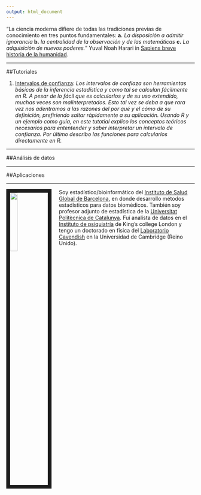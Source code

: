 ```yaml
---
output: html_document
---
```

<link rel="stylesheet" href="styles.css" type="text/css">
"La ciencia moderna difiere de todas las tradiciones previas de conocimiento en tres puntos fundamentales: **a.** *La disposición a admitir ignorancia* **b.** *la centralidad de la observación y de las matemáticas* **c.** *La adquisición de nuevos poderes.*" Yuval Noah Harari in [Sapiens breve historia de la humanidad](https://www.ynharari.com/book/sapiens/). 

*******************

##Tutoriales


1. [Intervalos de confianza](https://alejandro-isglobal.github.io/teaching/intervalosdeconfianza.html):
*Los intervalos de confiaza son herramientas básicas de la inferencia estadística y como tal se calculan fácilmente en R. A pesar de lo fácil que es calcularlos y de su uso extendido, muchas veces son malinterpretados. Esto tal vez se deba a que rara vez nos adentramos a las razones del por qué y el cómo de su definición, prefiriendo saltar rápidamente a su aplicación. Usando R y un ejemplo como guía, en este tutotial explico los conceptos teóricos necesarios para ententender y saber interpretar un intervalo de confianza.  Por último describo las funciones para calcularlos directamente en R.*   

------------

##Análisis de datos


------------

##Aplicaciones


------------



<img src="images/alejandro.jpg" style="width:20%; border:10px solid; margin-right: 20px" align="left">

Soy estadístico/bioinformático del [Instituto de Salud Global de Barcelona](https://www.isglobal.org/), en donde desarrollo métodos estadísticos para datos biomédicos. También soy profesor adjunto de estadística de la [Universitat Politècnica de Catalunya](https://eebe.upc.edu/es). Fuí analísta de datos en el [Instituto de psiquiatría](https://www.kcl.ac.uk/ioppn) de King’s college London y tengo un doctorado en física del [Laboratorio Cavendish](https://www.phy.cam.ac.uk/) en la Universidad de Cambridge (Reino Unido).



